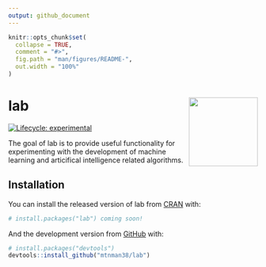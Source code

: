 ```yaml
---
output: github_document
---
```


<!-- README.md is generated from README.Rmd. Please edit that file -->

```r
knitr::opts_chunk$set(
  collapse = TRUE,
  comment = "#>",
  fig.path = "man/figures/README-",
  out.width = "100%"
)
```
# lab <img src='man/figures/logo.png' align="right" height="139" />

<!-- badges: start -->
[![Lifecycle: experimental](https://img.shields.io/badge/lifecycle-experimental-orange.svg)](https://www.tidyverse.org/lifecycle/#experimental)
<!-- badges: end -->

The goal of lab is to provide useful functionality for experimenting with the development of machine learning and articifical intelligence related algorithms.

## Installation

You can install the released version of lab from [CRAN](https://CRAN.R-project.org) with:

``` r
# install.packages("lab") coming soon!
```

And the development version from [GitHub](https://github.com/) with:

``` r
# install.packages("devtools")
devtools::install_github("mtnman38/lab")
```
